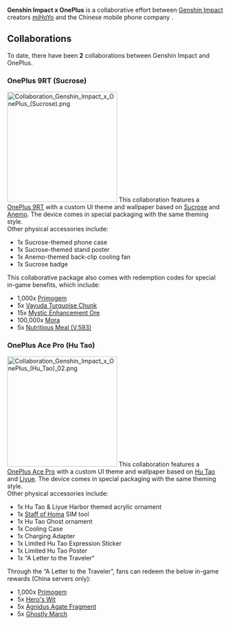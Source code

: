 {{Event Infobox
|title      = Genshin Impact x OnePlus
|type       = Collaboration
|image      = <gallery>
Collaboration Genshin Impact x OnePlus (Sucrose) 02.png|9RT (Sucrose)
Collaboration Genshin Impact x OnePlus (Hu Tao).png|Ace Pro (Hu Tao)
</gallery>
|country    = China
}}
'''Genshin Impact x OnePlus''' is a collaborative effort between [[Genshin Impact]] creators [[miHoYo]] and the Chinese mobile phone company {{w|OnePlus}}.

==Collaborations==
To date, there have been '''2''' collaborations between Genshin Impact and OnePlus.

===OnePlus 9RT (Sucrose)===
[[File:Collaboration_Genshin_Impact_x_OnePlus_(Sucrose).png|center|256px]]
This collaboration features a [https://www.gsmarena.com/oneplus_9rt_5g-11148.php OnePlus 9RT] with a custom UI theme and wallpaper based on [[Sucrose]] and [[Anemo]]. The device comes in special packaging with the same theming style.<br />
Other physical accessories include:
* 1x Sucrose-themed phone case
* 1x Sucrose-themed stand poster
* 1x Anemo-themed back-clip cooling fan
* 1x Sucrose badge

This collaborative package also comes with redemption codes for special in-game benefits, which include:
* 1,000x [[Primogem]]
* 5x [[Vayuda Turquoise Chunk]]
* 15x [[Mystic Enhancement Ore]]
* 100,000x [[Mora]]
* 5x [[Nutritious Meal (V.593)]]

===OnePlus Ace Pro (Hu Tao)===
[[File:Collaboration_Genshin_Impact_x_OnePlus_(Hu Tao)_02.png|center|256px]]
This collaboration features a [https://www.gsmarena.com/oneplus_ace_pro-11745.php OnePlus Ace Pro] with a custom UI theme and wallpaper based on [[Hu Tao]] and [[Liyue]]. The device comes in special packaging with the same theming style.<br />
Other physical accessories include:
* 1x Hu Tao & Liyue Harbor themed acrylic ornament
* 1x [[Staff of Homa]] SIM tool
* 1x Hu Tao Ghost ornament
* 1x Cooling Case
* 1x Charging Adapter
* 1x Limited Hu Tao Expression Sticker
* 1x Limited Hu Tao Poster
* 1x “A Letter to the Traveler“

Through the “A Letter to the Traveler”, fans can redeem the below in-game rewards (China servers only):
* 1,000x [[Primogem]]
* 5x [[Hero's Wit]]
* 5x [[Agnidus Agate Fragment]]
* 5x [[Ghostly March]]